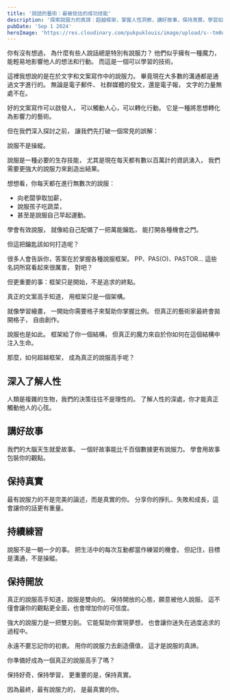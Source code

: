 ```yaml
---
title: '說話的藝術：最被低估的成功技能'
description: '探索說服力的真諦：超越框架，掌握人性洞察，講好故事，保持真實。學習如何在日常生活中運用有效說服技巧，從加薪到育兒。揭示成為說服高手的關鍵步驟，包括深入了解人性、持續練習和保持開放態度。了解為什麼說服不等於操縱，而是一種必要的生存技能。'
pubDate: 'Sep 1 2024'
heroImage: 'https://res.cloudinary.com/pukpuklouis/image/upload/s--tm0urrLC--/f_avif,q_auto/v1728578681/dcc0iQ2vQk2McViaUBJVQA_y7h0zg.webp'
---
```


你有沒有想過，
為什麼有些人說話總是特別有說服力？
他們似乎擁有一種魔力，
能輕易地影響他人的想法和行動。
而這是一個可以學習的技術。

這裡我想說的是在於文字和文案寫作中的說服力。
畢竟現在大多數的溝通都是通過文字進行的。
無論是電子郵件、
社群媒體的發文，還是電子報，
文字的力量無處不在。

好的文案寫作可以啟發人，
可以觸動人心，可以轉化行動。
它是一種將思想轉化為影響力的藝術。

但在我們深入探討之前，
讓我們先打破一個常見的誤解：

說服不是操縱。

說服是一種必要的生存技能，
尤其是現在每天都有數以百萬計的資訊湧入，
我們需要更強大的說服力來創造出結果。

想想看，你每天都在進行無數次的說服：

- 向老闆爭取加薪，
- 說服孩子吃蔬菜，
- 甚至是說服自己早起運動。

學會有效說服，
就像給自己配備了一把萬能鑰匙，
能打開各種機會之門。

但這把鑰匙該如何打造呢？

很多人會告訴你，答案在於掌握各種說服框架。
PP、PAS(O)、PASTOR...
這些名詞所寫看起來很厲害，
對吧？

但更重要的事：框架只是開始，不是追求的終點。

真正的文案高手知道，
用框架只是一個架構。

就像學習繪畫，
一開始你需要格子來幫助你掌握比例。
但真正的藝術家最終會拋開格子，
自由創作。

說服也是如此。
框架給了你一個結構，
但真正的魔力來自於你如何在這個結構中注入生命。

那麼，如何超越框架，
成為真正的說服高手呢？

## 深入了解人性

人類是複雜的生物，我們的決策往往不是理性的。
了解人性的深處，你才能真正觸動他人的心弦。

## 講好故事

我們的大腦天生就愛故事。
一個好故事能比千百個數據更有說服力。
學會用故事包裝你的觀點。

## 保持真實

最有說服力的不是完美的論述，而是真實的你。
分享你的掙扎、失敗和成長，這會讓你的話更有重量。

## 持續練習

說服不是一朝一夕的事。
把生活中的每次互動都當作練習的機會。
但記住，目標是溝通，不是操縱。

## 保持開放

真正的說服高手知道，說服是雙向的。
保持開放的心態，願意被他人說服。
這不僅會讓你的觀點更全面，也會增加你的可信度。

強大的說服力是一把雙刃劍。
它能幫助你實現夢想，
也會讓你迷失在過度追求的過程中。

永遠不要忘記你的初衷。
用你的說服力去創造價值，
這才是說服的真諦。

你準備好成為一個真正的說服高手了嗎？

保持好奇，保持學習，
更重要的是，保持真實。

因為最終，最有說服力的，
是最真實的你。